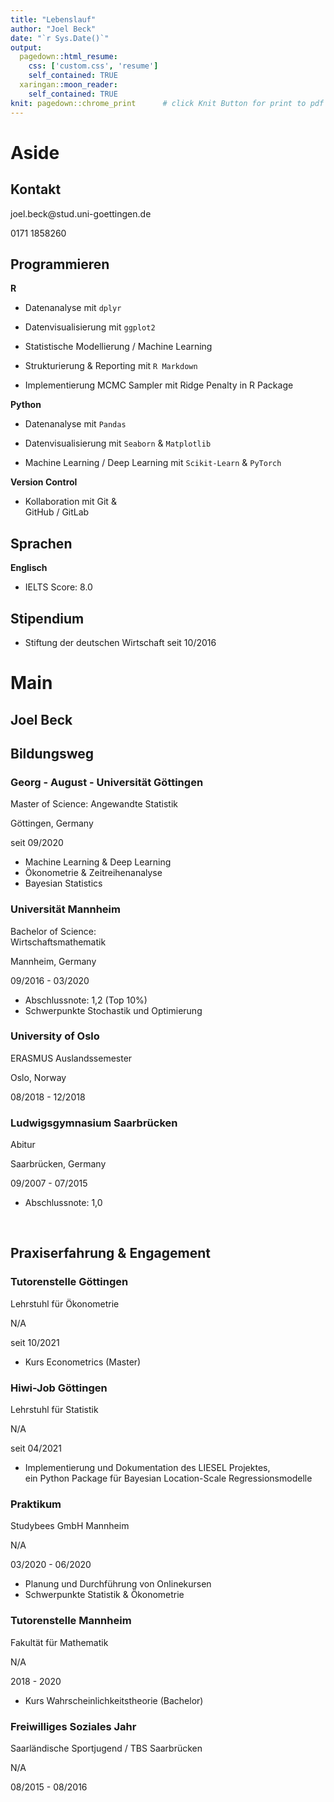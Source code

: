 ```yaml
---
title: "Lebenslauf"
author: "Joel Beck"
date: "`r Sys.Date()`"
output:
  pagedown::html_resume:            
    css: ['custom.css', 'resume']
    self_contained: TRUE
  xaringan::moon_reader:              
    self_contained: TRUE
knit: pagedown::chrome_print      # click Knit Button for print to pdf
---
```



Aside
================================================================================




Kontakt {#contact}
--------------------------------------------------------------------------------

<i class="fa fa-envelope"></i> joel.beck@stud.uni-goettingen.de  

<i class="fas fa-phone"></i> 0171 1858260




Programmieren {#programming}
-------------------------------------------------------------------

**R**

  - Datenanalyse mit `dplyr`
  
  - Datenvisualisierung mit `ggplot2`
  
  - Statistische Modellierung / Machine Learning
  
  - Strukturierung & Reporting mit `R Markdown` 
  
  - Implementierung MCMC Sampler mit Ridge Penalty in R Package
  

**Python**

  - Datenanalyse mit `Pandas` 
  
  - Datenvisualisierung mit `Seaborn` & `Matplotlib`
  
  - Machine Learning / Deep Learning mit `Scikit-Learn` & `PyTorch`
  

**Version Control**

  - Kollaboration mit Git & \
  GitHub / GitLab



Sprachen {#language} 
-------------------------------------------------------------------

**Englisch**

  - IELTS Score: 8.0
  
  
  
Stipendium {#scholarship} 
-------------------------------------------------------------------

  - Stiftung der deutschen Wirtschaft seit 10/2016 




Main
================================================================================




Joel Beck {#title}
---------------------------------------------------------------------------------




Bildungsweg {data-icon=graduation-cap data-concise=true}
---------------------------------------------------------------------------------


### Georg - August - Universität Göttingen

Master of Science: Angewandte Statistik 

Göttingen, Germany

seit 09/2020

- Machine Learning & Deep Learning
- Ökonometrie & Zeitreihenanalyse
- Bayesian Statistics
 

### Universität Mannheim 

Bachelor of Science: \
Wirtschaftsmathematik

Mannheim, Germany

09/2016 - 03/2020

- Abschlussnote: 1,2 (Top 10%)
- Schwerpunkte Stochastik und Optimierung 


### University of Oslo

ERASMUS Auslandssemester

Oslo, Norway

08/2018 - 12/2018


### Ludwigsgymnasium Saarbrücken

Abitur 

Saarbrücken, Germany

09/2007 - 07/2015

- Abschlussnote: 1,0 


<br> <!-- vergrößert Abstand -->



Praxiserfahrung & Engagement {data-icon=chalkboard-teacher} 
---------------------------------------------------------------------------------

### Tutorenstelle Göttingen

Lehrstuhl für Ökonometrie

N/A

seit 10/2021

- Kurs Econometrics (Master)


### Hiwi-Job Göttingen

Lehrstuhl für Statistik

N/A

seit 04/2021

- Implementierung und Dokumentation des LIESEL Projektes, \
ein Python Package für Bayesian Location-Scale Regressionsmodelle

### Praktikum

Studybees GmbH Mannheim

N/A

03/2020 - 06/2020

- Planung und Durchführung von Onlinekursen 
- Schwerpunkte Statistik & Ökonometrie



### Tutorenstelle Mannheim

Fakultät für Mathematik

N/A

2018 - 2020

- Kurs Wahrscheinlichkeitstheorie (Bachelor)



### Freiwilliges Soziales Jahr

Saarländische Sportjugend / TBS Saarbrücken

N/A

08/2015 - 08/2016

<!-- - Lizensierter Jugendtrainer Leichtathletik -->

<br> <!-- verlängert blaue timeline -->
